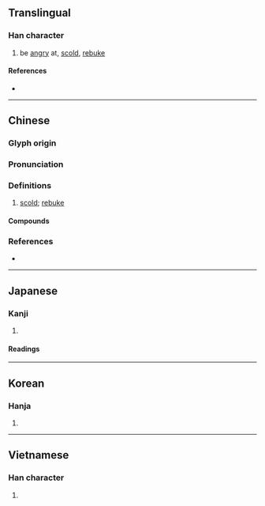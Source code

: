 {{character info/new}}
==Translingual==

===Han character===
{{Han char|rn=30|rad=口|as=10|sn=13|four=61081|canj=RJBC|ids=⿰口真}}

# be [[angry]] at, [[scold]], [[rebuke]]

====References====
* {{Han ref|kx=0202.300|dkj=04074|dj=0425.110|hdz=10665.090|uh=55D4|ud=21972|bh=DCD2|bd=56530}}

----

==Chinese==
{{zh-forms}}

===Glyph origin===
{{Han etym}}

===Pronunciation===
{{zh-pron
|m=chēn
|c=can1,zan1
|mc=y
|oc=y
|cat=v
}}

===Definitions===
{{zh-hanzi}}

# [[scold]]; [[rebuke]]

====Compounds====
{{zh-der|嗔忿|嗔睨|嬌嗔|嗔色|嗔責|宜嗔宜喜|嗔怒|宜喜宜嗔|嗔詬|嗔怪|回嗔作喜|嗔道|嗔喝|雷嗔電怒|薄面含嗔|立眉嗔目}}

===References===
* {{R:yue:mfccd}}

----

==Japanese==

===Kanji===
{{ja-kanji|grade=|rs=口10}}

# {{defn|lang=ja|sort=口10}}

====Readings====
{{ja-readings
|goon=しん, でん
|kanon=しん, てん
|kun=いか-る}}

----

==Korean==

===Hanja===
{{ko-hanja|hangeul=진|rv=jin|mr=chin}}

# {{defn|lang=ko|sort=口10}}

----

==Vietnamese==

===Han character===
{{vi-hantu|[[sân]], [[xin]], [[xân]], [[sun]]|rs=口10}}

# {{defn|lang=vi|sort=口10}}